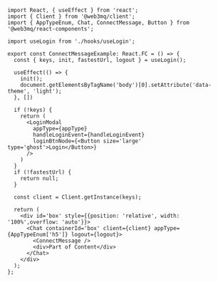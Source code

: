 ```tsx
import React, { useEffect } from 'react';
import { Client } from '@web3mq/client';
import { AppTypeEnum, Chat, ConnectMessage, Button } from '@web3mq/react-components';

import useLogin from './hooks/useLogin';

export const ConnectMessageExample: React.FC = () => {
  const { keys, init, fastestUrl, logout } = useLogin();
  
  useEffect(() => {
    init();
    document.getElementsByTagName('body')[0].setAttribute('data-theme', 'light');
  }, [])

  if (!keys) {
    return (
      <LoginModal 
        appType={appType}
        handleLoginEvent={handleLoginEvent}
        loginBtnNode={<Button size='large' type='ghost'>Login</Button>}
      />
    )
  }
  if (!fastestUrl) {
    return null;
  }

  const client = Client.getInstance(keys);

  return (
    <div id='box' style={{position: 'relative', width: '100%',overflow: 'auto'}}>
      <Chat containerId='box' client={client} appType={AppTypeEnum['h5']} logout={logout}>
        <ConnectMessage />
        <div>Part of Content</div>
      </Chat>
    </div>
  );
};
```